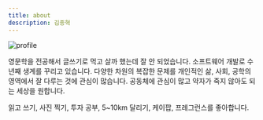 ```yaml
---
title: about
description: 김종혁
---
```


![profile](../images/profile2.jpg)

영문학을 전공해서 글쓰기로 먹고 살까 했는데 잘 안 되었습니다. 소프트웨어 개발로 수 년째 생계를 꾸리고 있습니다. 다양한 차원의 복잡한 문제를 개인적인 삶, 사회, 공학의 영역에서 잘 다루는 것에 관심이 많습니다. 공동체에 관심이 많고 약자가 죽지 않아도 되는 세상을 원합니다.

읽고 쓰기, 사진 찍기, 투자 공부, 5~10km 달리기, 케이팝, 프레그런스를 좋아합니다.
